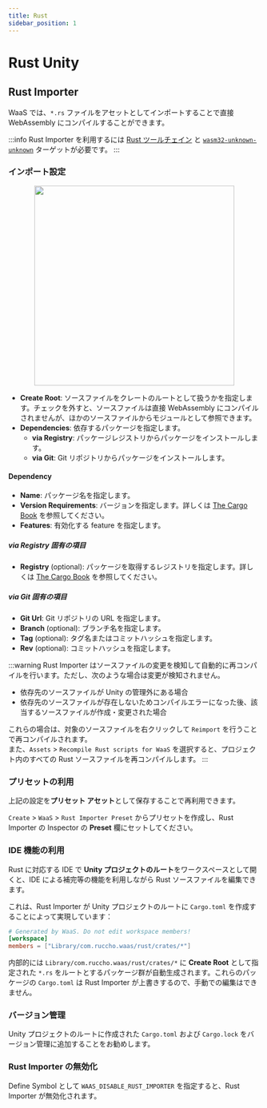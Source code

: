 ```yaml
---
title: Rust
sidebar_position: 1
---
```



# Rust <Badge>Unity</Badge>

## Rust Importer

WaaS では、`*.rs` ファイルをアセットとしてインポートすることで直接 WebAssembly にコンパイルすることができます。

:::info
Rust Importer を利用するには [Rust ツールチェイン](https://www.rust-lang.org/ja/tools) と [`wasm32-unknown-unknown`](https://doc.rust-lang.org/rustc/platform-support/wasm32-unknown-unknown.html#building-rust-programs) ターゲットが必要です。
:::

### インポート設定

<center>
    <img src={rustImporterImage} width="400" />
</center>

- **Create Root**: ソースファイルをクレートのルートとして扱うかを指定します。チェックを外すと、ソースファイルは直接 WebAssembly にコンパイルされませんが、ほかのソースファイルからモジュールとして参照できます。
- **Dependencies**: 依存するパッケージを指定します。
  - **via Registry**: パッケージレジストリからパッケージをインストールします。
  - **via Git**: Git リポジトリからパッケージをインストールします。

#### Dependency

- **Name**: パッケージ名を指定します。
- **Version Requirements**: バージョンを指定します。詳しくは [The Cargo Book](https://doc.rust-lang.org/cargo/reference/specifying-dependencies.html) を参照してください。
- **Features**: 有効化する feature を指定します。

##### via Registry 固有の項目

- **Registry** (optional): パッケージを取得するレジストリを指定します。詳しくは [The Cargo Book](https://doc.rust-lang.org/cargo/reference/specifying-dependencies.html#specifying-dependencies-from-other-registries) を参照してください。

##### via Git 固有の項目

- **Git Url**: Git リポジトリの URL を指定します。
- **Branch** (optional): ブランチ名を指定します。
- **Tag** (optional): タグ名またはコミットハッシュを指定します。
- **Rev** (optional): コミットハッシュを指定します。


:::warning
Rust Importer はソースファイルの変更を検知して自動的に再コンパイルを行います。ただし、次のような場合は変更が検知されません。

- 依存先のソースファイルが Unity の管理外にある場合
- 依存先のソースファイルが存在しないためコンパイルエラーになった後、該当するソースファイルが作成・変更された場合

これらの場合は、対象のソースファイルを右クリックして `Reimport` を行うことで再コンパイルされます。  
また、`Assets` > `Recompile Rust scripts for WaaS` を選択すると、プロジェクト内のすべての Rust ソースファイルを再コンパイルします。
:::

### プリセットの利用

上記の設定を**プリセット アセット**として保存することで再利用できます。

`Create` > `WaaS` > `Rust Importer Preset` からプリセットを作成し、Rust Importer の Inspector の **Preset** 欄にセットしてください。

### IDE 機能の利用

Rust に対応する IDE で **Unity プロジェクトのルート**をワークスペースとして開くと、IDE による補完等の機能を利用しながら Rust ソースファイルを編集できます。  

これは、Rust Importer が Unity プロジェクトのルートに `Cargo.toml` を作成することによって実現しています：

```toml
# Generated by WaaS. Do not edit workspace members!
[workspace]
members = ["Library/com.ruccho.waas/rust/crates/*"]

```

内部的には `Library/com.ruccho.waas/rust/crates/*` に **Create Root** として指定された `*.rs` をルートとするパッケージ群が自動生成されます。これらのパッケージの `Cargo.toml` は Rust Importer が上書きするので、手動での編集はできません。

### バージョン管理

Unity プロジェクトのルートに作成された `Cargo.toml` および `Cargo.lock` をバージョン管理に追加することをお勧めします。

### Rust Importer の無効化

Define Symbol として `WAAS_DISABLE_RUST_IMPORTER` を指定すると、Rust Importer が無効化されます。
